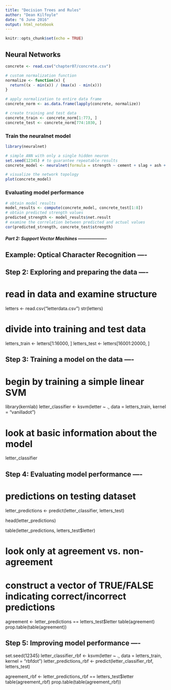 ```yaml
---
title: "Decision Trees and Rules"
author: "Dean Kilfoyle"
date: "6 June 2016"
output: html_notebook
---
```


```r
knitr::opts_chunk$set(echo = TRUE)
```

## Neural Networks

```r
concrete <- read.csv("chapter07/concrete.csv")

# custom normalization function
normalize <- function(x) { 
  return((x - min(x)) / (max(x) - min(x)))
}

# apply normalization to entire data frame
concrete_norm <- as.data.frame(lapply(concrete, normalize))

# create training and test data
concrete_train <- concrete_norm[1:773, ]
concrete_test <- concrete_norm[774:1030, ]
```

### Train the neuralnet model
 
```r
library(neuralnet)

# simple ANN with only a single hidden neuron
set.seed(12345) # to guarantee repeatable results
concrete_model <- neuralnet(formula = strength ~ cement + slag + ash + water + superplastic + coarseagg + fineagg + age, data = concrete_train)

# visualize the network topology
plot(concrete_model)
```

### Evaluating model performance

```r
# obtain model results
model_results <- compute(concrete_model, concrete_test[1:8])
# obtain predicted strength values
predicted_strength <- model_results$net.result
# examine the correlation between predicted and actual values
cor(predicted_strength, concrete_test$strength)
```


##### Part 2: Support Vector Machines -------------------
## Example: Optical Character Recognition ----

## Step 2: Exploring and preparing the data ----
# read in data and examine structure
letters <- read.csv("letterdata.csv")
str(letters)

# divide into training and test data
letters_train <- letters[1:16000, ]
letters_test  <- letters[16001:20000, ]

## Step 3: Training a model on the data ----
# begin by training a simple linear SVM
library(kernlab)
letter_classifier <- ksvm(letter ~ ., data = letters_train,
                          kernel = "vanilladot")

# look at basic information about the model
letter_classifier

## Step 4: Evaluating model performance ----
# predictions on testing dataset
letter_predictions <- predict(letter_classifier, letters_test)

head(letter_predictions)

table(letter_predictions, letters_test$letter)

# look only at agreement vs. non-agreement
# construct a vector of TRUE/FALSE indicating correct/incorrect predictions
agreement <- letter_predictions == letters_test$letter
table(agreement)
prop.table(table(agreement))

## Step 5: Improving model performance ----
set.seed(12345)
letter_classifier_rbf <- ksvm(letter ~ ., data = letters_train, kernel = "rbfdot")
letter_predictions_rbf <- predict(letter_classifier_rbf, letters_test)

agreement_rbf <- letter_predictions_rbf == letters_test$letter
table(agreement_rbf)
prop.table(table(agreement_rbf))
